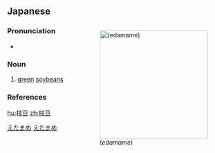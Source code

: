 ==Japanese==
<div style="float:right;">
{{wikipedia|lang=ja}}
{{wikipedia|Edamame}}
[[File:Edamame on a bamboo bowl by yomi955.jpg|thumb|250px|{{lang|ja|枝豆}} (''edamame'')]]
</div>
{{ja-kanjitab|えだ|まめ|yomi=k}}

===Pronunciation===
* {{ja-pron|えだまめ|y=k|acc=0|acc_ref=NHK}}

===Noun===
{{ja-noun|えだまめ}}

# [[green]] [[soybean]]s

===References===
<references/>

[[Category:ja:Grains|えたまめ]]
[[Category:ja:Plants|えたまめ]]

[[hu:枝豆]]
[[zh:枝豆]]
